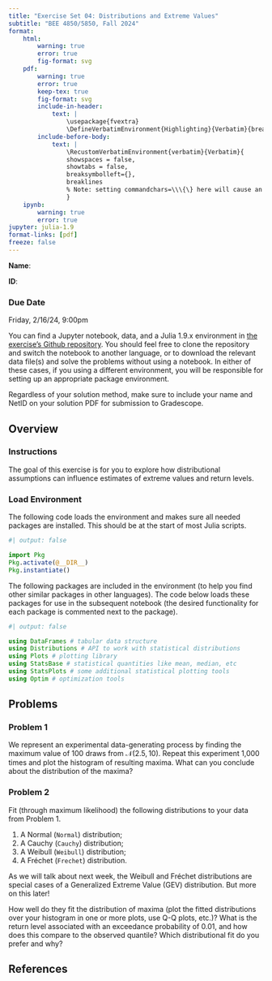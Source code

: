 ```yaml
---
title: "Exercise Set 04: Distributions and Extreme Values"
subtitle: "BEE 4850/5850, Fall 2024"
format:
    html:        
        warning: true
        error: true
        fig-format: svg
    pdf:
        warning: true
        error: true
        keep-tex: true
        fig-format: svg    
        include-in-header: 
            text: |
                \usepackage{fvextra}
                \DefineVerbatimEnvironment{Highlighting}{Verbatim}{breaklines,commandchars=\\\{\}}
        include-before-body:
            text: |
                \RecustomVerbatimEnvironment{verbatim}{Verbatim}{
                showspaces = false,
                showtabs = false,
                breaksymbolleft={},
                breaklines
                % Note: setting commandchars=\\\{\} here will cause an error 
                }
    ipynb:
        warning: true
        error: true
jupyter: julia-1.9
format-links: [pdf]
freeze: false
---
```


::: {.content-visible when-format="ipynb"}
**Name**:

**ID**:
:::

::: {.callout-important icon=false}
### Due Date

Friday, 2/16/24, 9:00pm
:::

::: {.content-visible unless-format="ipynb"}
:::{.callout-tip}

You can find a Jupyter notebook, data, and a Julia 1.9.x environment in [the exercise's Github repository]({{< var github_org.repo >}}/ex-week04). You should feel free to clone the repository and switch the notebook to another language, or to download the relevant data file(s) and solve the problems without using a notebook. In either of these cases, if you using a different environment, you will be responsible for setting up an appropriate package environment.

Regardless of your solution method, make sure to include your name and NetID on your solution PDF for submission to Gradescope.
:::
:::

## Overview

::: {.cell .markdown}

### Instructions

The goal of this exercise is for you to explore how distributional assumptions can influence estimates of extreme values and return levels.

:::

::: {.cell .markdown}
### Load Environment

The following code loads the environment and makes sure all needed packages are installed. This should be at the start of most Julia scripts.

:::

```julia
#| output: false

import Pkg
Pkg.activate(@__DIR__)
Pkg.instantiate()
```

::: {.cell .markdown}
The following packages are included in the environment (to help you find other similar packages in other languages). The code below loads these packages for use in the subsequent notebook (the desired functionality for each package is commented next to the package).

:::

```julia
#| output: false

using DataFrames # tabular data structure
using Distributions # API to work with statistical distributions
using Plots # plotting library
using StatsBase # statistical quantities like mean, median, etc
using StatsPlots # some additional statistical plotting tools
using Optim # optimization tools
```

::: {.cell .markdown}

## Problems

### Problem 1

We represent an experimental data-generating process by finding the maximum value of 100 draws from $\mathcal{N}(2.5, 10)$. Repeat this experiment 1,000 times and plot the histogram of resulting maxima. What can you conclude about the distribution of the maxima?

:::

::: {.cell .markdown}

### Problem 2

Fit (through maximum likelihood) the following distributions to your data from Problem 1. 

1. A Normal (`Normal`) distribution;
2. A Cauchy (`Cauchy`) distribution;
3. A Weibull (`Weibull`) distribution;
4. A Fréchet (`Frechet`) distribution.

::: 

::: {.callout-note}
As we will talk about next week, the Weibull and Fréchet distributions are special cases of a Generalized Extreme Value (GEV) distribution. But more on this later!
:::

::: {.cell .markdown}

How well do they fit the distribution of maxima (plot the fitted distributions over your histogram in one or more plots, use Q-Q plots, etc.)? What is the return level associated with an exceedance probability of 0.01, and how does this compare to the observed quantile? Which distributional fit do you prefer and why?

:::

## References